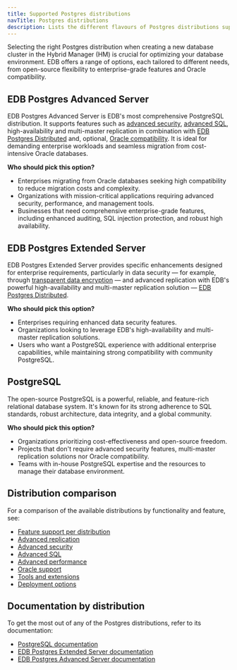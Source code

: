 ```yaml
---
title: Supported Postgres distributions
navTitle: Postgres distributions
description: Lists the different flavours of Postgres distributions supported in Hybrid Manager.
---
```


Selecting the right Postgres distribution when creating a new database cluster in the Hybrid Manager (HM) is crucial for optimizing your database environment. EDB offers a range of options, each tailored to different needs, from open-source flexibility to enterprise-grade features and Oracle compatibility.

## EDB Postgres Advanced Server

EDB Postgres Advanced Server is EDB's most comprehensive PostgreSQL distribution. It supports features such as [advanced security](/epas/latest/epas_security_guide), [advanced SQL](/epas/latest/application_programming/15_enhanced_sql_and_other_misc_features/), high-availability and multi-master replication in combination with [EDB Postgres Distributed](/pgd/latest) and, optional, [Oracle compatibility](/epas/latest/working_with_oracle_data). It is ideal for demanding enterprise workloads and seamless migration from cost-intensive Oracle databases.

**Who should pick this option?**

- Enterprises migrating from Oracle databases seeking high compatibility to reduce migration costs and complexity.
- Organizations with mission-critical applications requiring advanced security, performance, and management tools.
- Businesses that need comprehensive enterprise-grade features, including enhanced auditing, SQL injection protection, and robust high availability.

## EDB Postgres Extended Server

EDB Postgres Extended Server provides specific enhancements designed for enterprise requirements, particularly in data security &mdash; for example, through [transparent data encryption](/tde/latest) &mdash; and advanced replication with EDB's powerful high-availability and multi-master replication solution &mdash; [EDB Postgres Distributed](/pgd/latest).

**Who should pick this option?**

- Enterprises requiring enhanced data security features.
- Organizations looking to leverage EDB's high-availability and multi-master replication solutions.
- Users who want a PostgreSQL experience with additional enterprise capabilities, while maintaining strong compatibility with community PostgreSQL.

## PostgreSQL

The open-source PostgreSQL is a powerful, reliable, and feature-rich relational database system. It's known for its strong adherence to SQL standards, robust architecture, data integrity, and a global community.

**Who should pick this option?**

- Organizations prioritizing cost-effectiveness and open-source freedom.
- Projects that don't require advanced security features, multi-master replication solutions nor Oracle compatibility.
- Teams with in-house PostgreSQL expertise and the resources to manage their database environment.

## Distribution comparison

For a comparison of the available distributions by functionality and feature, see:

- [Feature support per distribution](/edb-postgres-ai/databases/feature_support_per_db)
- [Advanced replication](/edb-postgres-ai/databases/advanced_replication)
- [Advanced security](/edb-postgres-ai/databases/advanced_security)
- [Advanced SQL](/edb-postgres-ai/databases/advanced_sql)
- [Advanced performance](/edb-postgres-ai/databases/advanced_performance)
- [Oracle support](/edb-postgres-ai/databases/oracle_compatibility)
- [Tools and extensions](/edb-postgres-ai/databases/tools_extensions)
- [Deployment options](/edb-postgres-ai/databases/deployment_options)

## Documentation by distribution

To get the most out of any of the Postgres distributions, refer to its documentation:

- [PostgreSQL documentation](https://www.postgresql.org/docs/current/)
- [EDB Postgres Extended Server documentation](/pge/latest/)
- [EDB Postgres Advanced Server documentation](/epas/latest/)
